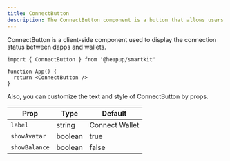 ```yaml
---
title: ConnectButton
description: The ConnectButton component is a button that allows users to connect their wallet to your dapp.
---
```


ConnectButton is a client-side component used to display the connection status between dapps and wallets.

```tsx
import { ConnectButton } from '@heapup/smartkit'

function App() {
  return <ConnectButton />
}
```

Also, you can customize the text and style of ConnectButton by props.

| Prop          | Type    | Default        |
| ------------- | ------- | -------------- |
| `label`       | string  | Connect Wallet |
| `showAvatar`  | boolean | true           |
| `showBalance` | boolean | false          |
